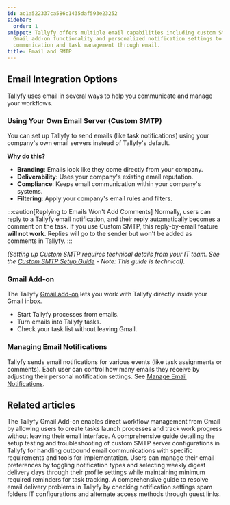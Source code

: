```yaml
---
id: ac1a522337ca586c1435daf593e23252
sidebar:
  order: 1
snippet: Tallyfy offers multiple email capabilities including custom SMTP server integration
  Gmail add-on functionality and personalized notification settings to enhance workflow
  communication and task management through email.
title: Email and SMTP
---
```


## Email Integration Options

Tallyfy uses email in several ways to help you communicate and manage your workflows.

### Using Your Own Email Server (Custom SMTP)

You can set up Tallyfy to send emails (like task notifications) using your company's own email servers instead of Tallyfy's default.

**Why do this?**
- **Branding**: Emails look like they come directly from your company.
- **Deliverability**: Uses your company's existing email reputation.
- **Compliance**: Keeps email communication within your company's systems.
- **Filtering**: Apply your company's email rules and filters.

:::caution[Replying to Emails Won't Add Comments]
Normally, users can reply to a Tallyfy email notification, and their reply automatically becomes a comment on the task. If you use Custom SMTP, this reply-by-email feature **will not work**. Replies will go to the sender but won't be added as comments in Tallyfy.
:::

*(Setting up Custom SMTP requires technical details from your IT team. See the [Custom SMTP Setup Guide](/products/pro/integrations/email/how-to-set-up-custom-smtp-in-tallyfy/) - Note: This guide is technical).* 

### Gmail Add-on

The Tallyfy [Gmail add-on](/products/pro/integrations/email/how-can-i-manage-my-tasks-with-tallyfys-gmail-add-on/) lets you work with Tallyfy directly inside your Gmail inbox.

- Start Tallyfy processes from emails.
- Turn emails into Tallyfy tasks.
- Check your task list without leaving Gmail.

### Managing Email Notifications

Tallyfy sends email notifications for various events (like task assignments or comments). Each user can control how many emails they receive by adjusting their personal notification settings. See [Manage Email Notifications](/products/pro/settings/personal-settings/how-can-i-manage-email-notifications-in-tallyfy/).


<PageTree />


## Related articles
<CardGrid>
<LinkTitleCard header="<b>Email > Gmail AddOn</b>" href="/products/pro/integrations/email/how-can-i-manage-my-tasks-with-tallyfys-gmail-add-on/" > The Tallyfy Gmail Add-on enables direct workflow management from Gmail by allowing users to create tasks launch processes and track work progress without leaving their email interface. </LinkTitleCard>
<LinkTitleCard header="<b>Email > Setup custom SMTP sending</b>" href="/products/pro/integrations/email/how-to-set-up-custom-smtp-in-tallyfy/" > A comprehensive guide detailing the setup testing and troubleshooting of custom SMTP server configurations in Tallyfy for handling outbound email communications with specific requirements and tools for implementation. </LinkTitleCard>
<LinkTitleCard header="<b>Personal Settings > Manage email notifications</b>" href="/products/pro/settings/personal-settings/how-can-i-manage-email-notifications-in-tallyfy/" > Users can manage their email preferences by toggling notification types and selecting weekly digest delivery days through their profile settings while maintaining minimum required reminders for task tracking. </LinkTitleCard>
<LinkTitleCard header="<b>Support > Not receiving emails from Tallyfy</b>" href="/products/pro/miscellaneous/support/not-receiving-emails-from-tallyfy-how-to-troubleshoot/" > A comprehensive guide to resolve email delivery problems in Tallyfy by checking notification settings spam folders IT configurations and alternate access methods through guest links. </LinkTitleCard>
</CardGrid>